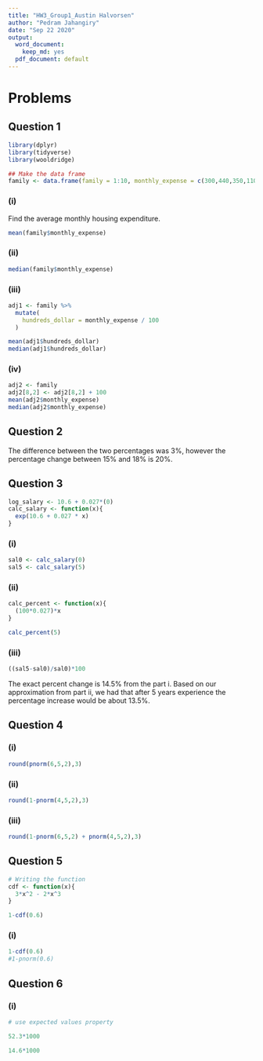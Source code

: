 ```yaml
---
title: "HW3_Group1_Austin Halvorsen"
author: "Pedram Jahangiry"
date: "Sep 22 2020"
output:
  word_document: 
    keep_md: yes
  pdf_document: default
---
```




\newpage

# Problems

## Question 1

```r
library(dplyr)
library(tidyverse)
library(wooldridge)

## Make the data frame
family <- data.frame(family = 1:10, monthly_expense = c(300,440,350,1100,640,480,450,700,670,530))
```


### (i)

Find the average monthly housing expenditure.
```r
mean(family$monthly_expense)
```

### (ii)
```r
median(family$monthly_expense)
```

### (iii)
```r
adj1 <- family %>% 
  mutate(
    hundreds_dollar = monthly_expense / 100
  ) 

mean(adj1$hundreds_dollar) 
median(adj1$hundreds_dollar)
```


### (iv)
```r
adj2 <- family
adj2[8,2] <- adj2[8,2] + 100
mean(adj2$monthly_expense)
median(adj2$monthly_expense)
```


## Question 2

The difference between the two percentages was 3%, however the percentage change between 15% and 18% is 20%.

## Question 3 

```r
log_salary <- 10.6 + 0.027*(0)
calc_salary <- function(x){
  exp(10.6 + 0.027 * x)
}
```


### (i)
```r
sal0 <- calc_salary(0)
sal5 <- calc_salary(5)
```


### (ii)
```r
calc_percent <- function(x){
  (100*0.027)*x
}

calc_percent(5)
```


### (iii)
```r
((sal5-sal0)/sal0)*100
```
The exact percent change is 14.5% from the part i. Based on our approximation from part ii, we had that after 5 years experience the percentage increase would be about 13.5%. 

## Question 4

### (i)
```r
round(pnorm(6,5,2),3)
```

### (ii)
```r
round(1-pnorm(4,5,2),3)
```

### (iii)
```r
round(1-pnorm(6,5,2) + pnorm(4,5,2),3)
```

## Question 5

```r
# Writing the function
cdf <- function(x){
  3*x^2 - 2*x^3
} 

1-cdf(0.6)
```

### (i)
```r
1-cdf(0.6)
#1-pnorm(0.6)
```

## Question 6

### (i)
```r
# use expected values property

52.3*1000

14.6*1000



```



